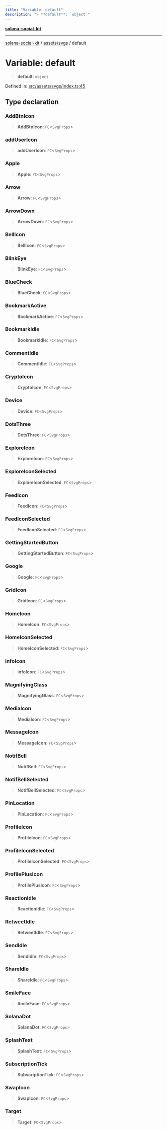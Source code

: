 ```yaml
---
title: "Variable: default"
description: "> **default**: `object`"
---
```


[**solana-social-kit**](../../../README.mdx)

***

[solana-social-kit](../../../README.mdx) / [assets/svgs](../README.mdx) / default

# Variable: default

> **default**: `object`

Defined in: [src/assets/svgs/index.ts:45](https://github.com/SendArcade/solana-social-starter/blob/03568260ca96ed63f77049843c721de1cb011893/src/assets/svgs/index.ts#L45)

## Type declaration

### AddBtnIcon

> **AddBtnIcon**: `FC`\<`SvgProps`\>

### addUserIcon

> **addUserIcon**: `FC`\<`SvgProps`\>

### Apple

> **Apple**: `FC`\<`SvgProps`\>

### Arrow

> **Arrow**: `FC`\<`SvgProps`\>

### ArrowDown

> **ArrowDown**: `FC`\<`SvgProps`\>

### BellIcon

> **BellIcon**: `FC`\<`SvgProps`\>

### BlinkEye

> **BlinkEye**: `FC`\<`SvgProps`\>

### BlueCheck

> **BlueCheck**: `FC`\<`SvgProps`\>

### BookmarkActive

> **BookmarkActive**: `FC`\<`SvgProps`\>

### BookmarkIdle

> **BookmarkIdle**: `FC`\<`SvgProps`\>

### CommentIdle

> **CommentIdle**: `FC`\<`SvgProps`\>

### CryptoIcon

> **CryptoIcon**: `FC`\<`SvgProps`\>

### Device

> **Device**: `FC`\<`SvgProps`\>

### DotsThree

> **DotsThree**: `FC`\<`SvgProps`\>

### ExploreIcon

> **ExploreIcon**: `FC`\<`SvgProps`\>

### ExploreIconSelected

> **ExploreIconSelected**: `FC`\<`SvgProps`\>

### FeedIcon

> **FeedIcon**: `FC`\<`SvgProps`\>

### FeedIconSelected

> **FeedIconSelected**: `FC`\<`SvgProps`\>

### GettingStartedButton

> **GettingStartedButton**: `FC`\<`SvgProps`\>

### Google

> **Google**: `FC`\<`SvgProps`\>

### GridIcon

> **GridIcon**: `FC`\<`SvgProps`\>

### HomeIcon

> **HomeIcon**: `FC`\<`SvgProps`\>

### HomeIconSelected

> **HomeIconSelected**: `FC`\<`SvgProps`\>

### infoIcon

> **infoIcon**: `FC`\<`SvgProps`\>

### MagnifyingGlass

> **MagnifyingGlass**: `FC`\<`SvgProps`\>

### MediaIcon

> **MediaIcon**: `FC`\<`SvgProps`\>

### MessageIcon

> **MessageIcon**: `FC`\<`SvgProps`\>

### NotifBell

> **NotifBell**: `FC`\<`SvgProps`\>

### NotifBellSelected

> **NotifBellSelected**: `FC`\<`SvgProps`\>

### PinLocation

> **PinLocation**: `FC`\<`SvgProps`\>

### ProfileIcon

> **ProfileIcon**: `FC`\<`SvgProps`\>

### ProfileIconSelected

> **ProfileIconSelected**: `FC`\<`SvgProps`\>

### ProfilePlusIcon

> **ProfilePlusIcon**: `FC`\<`SvgProps`\>

### ReactionIdle

> **ReactionIdle**: `FC`\<`SvgProps`\>

### RetweetIdle

> **RetweetIdle**: `FC`\<`SvgProps`\>

### SendIdle

> **SendIdle**: `FC`\<`SvgProps`\>

### ShareIdle

> **ShareIdle**: `FC`\<`SvgProps`\>

### SmileFace

> **SmileFace**: `FC`\<`SvgProps`\>

### SolanaDot

> **SolanaDot**: `FC`\<`SvgProps`\>

### SplashText

> **SplashText**: `FC`\<`SvgProps`\>

### SubscriptionTick

> **SubscriptionTick**: `FC`\<`SvgProps`\>

### SwapIcon

> **SwapIcon**: `FC`\<`SvgProps`\>

### Target

> **Target**: `FC`\<`SvgProps`\>
